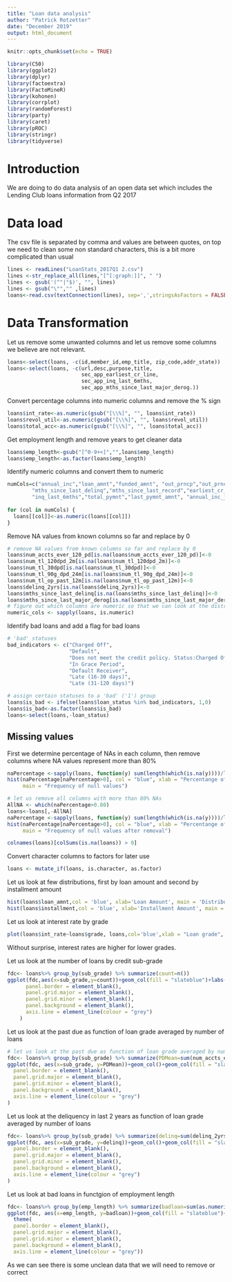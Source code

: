 ```yaml
---
title: "Loan data analysis"
author: "Patrick Rotzetter"
date: "December 2019"
output: html_document
---
```


```r
knitr::opts_chunk$set(echo = TRUE)
```

```r
library(C50)
library(ggplot2)
library(dplyr)
library(factoextra)
library(FactoMineR)
library(kohonen)
library(corrplot)
library(randomForest)
library(party)
library(caret)
library(pROC)
library(stringr)
library(tidyverse)
```

# Introduction

We are doing to do data analysis of an open data set which includes the Lending Club loans information from Q2 2017 

# Data load


The csv file is separated by comma and values are between quotes, on top we need to clean some non standard characters, this is a bit more complicated than usual

```r
lines <- readLines("LoanStats_2017Q1 2.csv")
lines <-str_replace_all(lines,"[^[:graph:]]", " ") 
lines <- gsub('(^"|"$)', "", lines)
lines <- gsub("\"","" ,lines)
loans<-read.csv(textConnection(lines), sep=',',stringsAsFactors = FALSE)

```

# Data Transformation

Let us remove some unwanted columns and let us remove some columns we believe are not relevant.

```r
loans<-select(loans, -c(id,member_id,emp_title, zip_code,addr_state))
loans<-select(loans, -c(url,desc,purpose,title,
                        sec_app_earliest_cr_line,
                        sec_app_inq_last_6mths,
                        sec_app_mths_since_last_major_derog.))


```

Convert percentage columns into numeric columns and remove the % sign

```r

loans$int_rate<-as.numeric(gsub("[\\%]", "", loans$int_rate))
loans$revol_util<-as.numeric(gsub("[\\%]", "", loans$revol_util))
loans$total_acc<-as.numeric(gsub("[\\%]", "", loans$total_acc))
```
Get employment length and remove years to get cleaner data

```r
loans$emp_length<-gsub("[^0-9+<]","",loans$emp_length)
loans$emp_length<-as.factor(loans$emp_length)
```

Identify numeric columns and convert them to numeric
```r
numCols=c("annual_inc","loan_amnt","funded_amnt", "out_prncp","out_prncp_inv","dti","delinq_2yrs",
        "mths_since_last_delinq","mths_since_last_record","earliest_cr_line",
        "inq_last_6mths","total_pymnt","last_pymnt_amnt", "annual_inc_joint","dti_joint","mths_since_last_major_derog")
          
for (col in numCols) {
  loans[[col]]<-as.numeric(loans[[col]])
}

```

Remove NA values from known columns so far and replace by 0

```r

# remove NA values from known columns so far and replace by 0
loans$num_accts_ever_120_pd[is.na(loans$num_accts_ever_120_pd)]<-0  
loans$num_tl_120dpd_2m[is.na(loans$num_tl_120dpd_2m)]<-0  
loans$num_tl_30dpd[is.na(loans$num_tl_30dpd)]<-0  
loans$num_tl_90g_dpd_24m[is.na(loans$num_tl_90g_dpd_24m)]<-0 
loans$num_tl_op_past_12m[is.na(loans$num_tl_op_past_12m)]<-0 
loans$delinq_2yrs[is.na(loans$delinq_2yrs)]<-0 
loans$mths_since_last_delinq[is.na(loans$mths_since_last_delinq)]<-0
loans$mths_since_last_major_derog[is.na(loans$mths_since_last_major_derog)]<-0
# figure out which columns are numeric so that we can look at the distribution
numeric_cols <- sapply(loans, is.numeric)
```

Identify bad loans and add a flag for bad loans

```r
# 'bad' statuses
bad_indicators <- c("Charged Off",
                    "Default",
                    "Does not meet the credit policy. Status:Charged Off",
                    "In Grace Period", 
                    "Default Receiver",
                    "Late (16-30 days)",
                    "Late (31-120 days)")

# assign certain statuses to a 'bad' ('1') group
loans$is_bad <- ifelse(loans$loan_status %in% bad_indicators, 1,0)
loans$is_bad<-as.factor(loans$is_bad)
loans<-select(loans,-loan_status)

```
## Missing values

First we determine percentage  of NAs in each column, then remove columns where  NA values represent more than 80%

```r
naPercentage <-sapply(loans, function(y) sum(length(which(is.na(y))))/length(y))
hist(naPercentage[naPercentage>0], col = "blue", xlab = "Percentange of null values",
     main = "Frequency of null values")

# let us remove all columns with more than 80% NAs
AllNA <- which(naPercentage>0.80)
loans<-loans[,-AllNA]
naPercentage <-sapply(loans, function(y) sum(length(which(is.na(y))))/length(y))
hist(naPercentage[naPercentage>0], col = "blue", xlab = "Percentange of null values",
     main = "Frequency of null values after removal")

colnames(loans)[colSums(is.na(loans)) > 0]

```

Convert character columns to factors for later use

```r
loans <- mutate_if(loans, is.character, as.factor)
```

Let us look at few distributions, first by loan amount and second by installment amount
```r

hist(loans$loan_amnt,col = 'blue', xlab='Loan Amount', main = 'Distribution by loan amount')
hist(loans$installment,col = 'blue', xlab='Installment Amount', main = 'Distribution by installment amount')


```

Let us look at interest rate by grade
```r

plot(loans$int_rate~loans$grade, loans,col='blue',xlab = "Loan grade", ylab="Interest rate")

```

Without surprise, interest rates are higher for lower grades.

Let us look at the number of loans by credit sub-grade

```r
fdc<- loans%>% group_by(sub_grade) %>% summarize(count=n())
ggplot(fdc,aes(x=sub_grade,y=count))+geom_col(fill = "slateblue")+labs(x="Loan sub-grade", y="Count", title="Total number of loans by sub-grade")+theme(
      panel.border = element_blank(),  
      panel.grid.major = element_blank(),
      panel.grid.minor = element_blank(),
      panel.background = element_blank(),
      axis.line = element_line(colour = "grey")
    )

```

Let us look at the past due as function of loan grade averaged by number of loans

```r
# let us look at the past due as function of loan grade averaged by number of loans
fdc<- loans%>% group_by(sub_grade) %>% summarize(PDMean=sum(num_accts_ever_120_pd)/n()) %>% arrange(PDMean)
ggplot(fdc, aes(x=sub_grade, y=PDMean))+geom_col()+geom_col(fill = "slateblue")+labs(x="Loan sub-grade", y="Past due more than 2 years",title="Percentage of past due by loan sub-grade")+theme(
  panel.border = element_blank(),  
  panel.grid.major = element_blank(),
  panel.grid.minor = element_blank(),
  panel.background = element_blank(),
  axis.line = element_line(colour = "grey")
)

```

Let us look at the deliquency in last 2 years  as function of loan grade averaged by number of loans

```r

fdc<- loans%>% group_by(sub_grade) %>% summarize(delinq=sum(delinq_2yrs)/n()) %>% arrange(delinq)
ggplot(fdc, aes(x=sub_grade, y=delinq))+geom_col()+geom_col(fill = "slateblue")+labs(x="Loan sub-grade", y="Deliquency in past 2 years",title="Percentage of deliquency by loan sub-grade")+theme(
  panel.border = element_blank(),  
  panel.grid.major = element_blank(),
  panel.grid.minor = element_blank(),
  panel.background = element_blank(),
  axis.line = element_line(colour = "grey")
)

```

Let us look at bad loans in functgion of employment length
```r

fdc<- loans%>% group_by(emp_length) %>% summarize(badloan=sum(as.numeric(is_bad)))                                 
ggplot(fdc, aes(x=emp_length, y=badloan))+geom_col(fill = "slateblue")+labs(x="Length of employment", y="Bad loans",title="Number of bad loans by employment length")+
  theme(
  panel.border = element_blank(),  
  panel.grid.major = element_blank(),
  panel.grid.minor = element_blank(),
  panel.background = element_blank(),
  axis.line = element_line(colour = "grey"))


```

As we can see there is some unclean data that we will need to remove or correct




